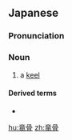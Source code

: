 ==Japanese==
{{ja-kanjitab|りゅう|こつ|yomi=o}}
{{wikipedia|lang=ja}}
{{wikipedia|lang=ja|竜骨 (船)}}

===Pronunciation===
{{ja-pron|りゅうこつ|y=o|acc=0}}

===Noun===
{{ja-noun|りゅうこつ}}

# {{lb|ja|nautical|sort=りゅうこつ}} a [[keel]] {{gl|beam along the underside of a ship’s hull}}

====Derived terms====
* {{ja-r|りゅうこつ座|^りゅうこつざ}}

[[hu:竜骨]]
[[zh:竜骨]]